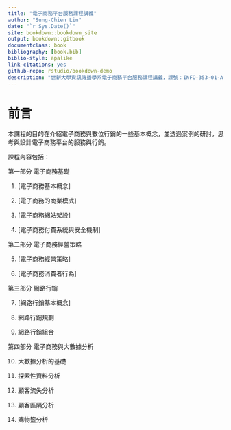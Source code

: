 ```yaml
--- 
title: "電子商務平台服務課程講義"
author: "Sung-Chien Lin"
date: "`r Sys.Date()`"
site: bookdown::bookdown_site
output: bookdown::gitbook
documentclass: book
bibliography: [book.bib]
biblio-style: apalike
link-citations: yes
github-repo: rstudio/bookdown-demo
description: "世新大學資訊傳播學系電子商務平台服務課程講義，課號：INFO-353-01-A1"
---
```


# 前言 {-}

本課程的目的在介紹電子商務與數位行銷的一些基本概念，並透過案例的研討，思考與設計電子商務平台的服務與行銷。

課程內容包括：

第一部分 電子商務基礎

1. [電子商務基本概念]

2. [電子商務的商業模式]

3. [電子商務網站架設]

4. [電子商務付費系統與安全機制]

第二部分 電子商務經營策略

5. [電子商務經營策略]

6. [電子商務消費者行為]

第三部分 網路行銷

7. [網路行銷基本概念]

8. 網路行銷規劃

9. 網路行銷組合

第四部分 電子商務與大數據分析

10. 大數據分析的基礎

11. 探索性資料分析

12. 顧客流失分析

13. 顧客區隔分析

14. 購物籃分析
